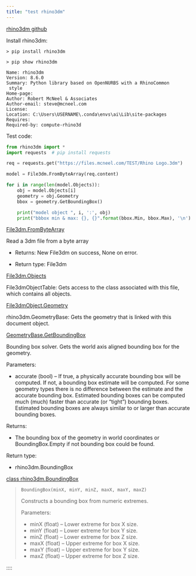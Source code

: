 ```yaml
---
title: "test rhino3dm"
---
```


[rhino3dm github](https://github.com/mcneel/rhino3dm)

Install rhino3dm:

```shell 
> pip install rhino3dm

> pip show rhino3dm

Name: rhino3dm
Version: 8.6.0
Summary: Python library based on OpenNURBS with a RhinoCommon
 style
Home-page: 
Author: Robert McNeel & Associates
Author-email: steve@mcneel.com
License: 
Location: C:\Users\USERNAME\.conda\envs\ai\Lib\site-packages
Requires: 
Required-by: compute-rhino3d
```


Test code:

```python
from rhino3dm import *
import requests  # pip install requests

req = requests.get("https://files.mcneel.com/TEST/Rhino Logo.3dm")

model = File3dm.FromByteArray(req.content)

for i in range(len(model.Objects)):
    obj = model.Objects[i]
    geometry = obj.Geometry
    bbox = geometry.GetBoundingBox()

    print("model object ", i, ':', obj)
    print("bbbox min & max: {}, {}".format(bbox.Min, bbox.Max), '\n')
```

::: {.column-margin}
::: {.callout-tip title="File3dm.FromByteArray -> File3dm" collapse="true"}
[File3dm.FromByteArray](https://mcneel.github.io/rhino3dm/python/api/File3dm.html#rhino3dm.File3dm.FromByteArray)

Read a 3dm file from a byte array

- Returns:      New File3dm on success, None on error.

- Return type:  File3dm
:::
:::

::: {.column-margin}
::: {.callout-tip title="File3dm.Objects --> File3dmObjectTable" collapse="true"}
[File3dm.Objects](https://mcneel.github.io/rhino3dm/python/api/File3dm.html#rhino3dm.File3dm.Objects)

File3dmObjectTable: Gets access to the class associated with this file, which contains all objects.
:::
:::

::: {.column-margin}
::: {.callout-tip title="File3dmObject.Geometry -> rhino3dm.GeometryBase" collapse="true"}
[File3dmObject.Geometry](https://mcneel.github.io/rhino3dm/python/api/File3dmObject.html#rhino3dm.File3dmObject.Geometry)

rhino3dm.GeometryBase: Gets the geometry that is linked with this document object.
:::
:::

::: {.column-margin}
::: {.callout-tip title="GeometryBase.GetBoundingBox -> rhino3dm.BoundingBox" collapse="true"}
[GeometryBase.GetBoundingBox](https://mcneel.github.io/rhino3dm/python/api/GeometryBase.html#rhino3dm.GeometryBase.GetBoundingBox)

Bounding box solver. Gets the world axis aligned bounding box for the geometry.

Parameters:

- accurate (bool) – If true, a physically accurate bounding box will be computed. If not, a bounding box estimate will be computed. For some geometry types there is no difference between the estimate and the accurate bounding box. Estimated bounding boxes can be computed much (much) faster than accurate (or “tight”) bounding boxes. Estimated bounding boxes are always similar to or larger than accurate bounding boxes.

Returns:

- The bounding box of the geometry in world coordinates or BoundingBox.Empty if not bounding box could be found.

Return type:

- rhino3dm.BoundingBox
:::
:::

::: {.column-margin}
::: {.callout-tip title="rhino3dm.BoundingBox" collapse="true"}
[class rhino3dm.BoundingBox](https://mcneel.github.io/rhino3dm/python/api/BoundingBox.html#rhino3dm.BoundingBox)

> `BoundingBox(minX, minY, minZ, maxX, maxY, maxZ)`
> 
> Constructs a bounding box from numeric extremes.
> 
> Parameters:
>
>    - minX (float) – Lower extreme for box X size.
>    - minY (float) – Lower extreme for box Y size.
>    - minZ (float) – Lower extreme for box Z size.
>    - maxX (float) – Upper extreme for box X size.
>    - maxY (float) – Upper extreme for box Y size.
>    - maxZ (float) – Upper extreme for box Z size.
:::
:::


::::

